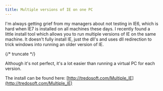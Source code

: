 ```yaml
---
title: Multiple versions of IE on one PC
---
```

I'm always getting grief from my managers about not testing in IE6, which is hard when IE7 is installed on all machines these days. I recently found a little install tool which allows you to run multiple versions of IE on the same machine. It doesn't fully install IE, just the dll's and uses dll redirection to trick windows into running an older version of IE.

{/* truncate */}

Although it's not perfect, it's a lot easier than running a virtual PC for each version.  

The install can be found here: [http://tredosoft.com/Multiple_IE](http://tredosoft.com/Multiple_IE)

